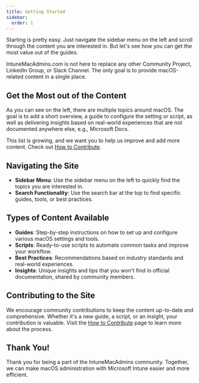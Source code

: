 ```yaml
---
title: Getting Started
sidebar:
  order: 1
---
```



Starting is pretty easy. Just navigate the sidebar menu on the left and scroll through the content you are interested in. But let's see how you can get the most value out of the guides.

<Aside>
  IntuneMacAdmins.com is not here to replace any other Community Project,
  LinkedIn Group, or Slack Channel. The only goal is to provide macOS-related
  content in a single place.
</Aside>

## Get the Most out of the Content

As you can see on the left, there are multiple topics around macOS. The goal is to add a short overview, a guide to configure the setting or script, as well as delivering insights based on real-world experiences that are not documented anywhere else, e.g., Microsoft Docs.

This list is growing, and we want you to help us improve and add more content. Check out [How to Contribute](/home/howtocontribute).

## Navigating the Site

- **Sidebar Menu**: Use the sidebar menu on the left to quickly find the topics you are interested in.
- **Search Functionality**: Use the search bar at the top to find specific guides, tools, or best practices.

## Types of Content Available

- **Guides**: Step-by-step instructions on how to set up and configure various macOS settings and tools.
- **Scripts**: Ready-to-use scripts to automate common tasks and improve your workflow.
- **Best Practices**: Recommendations based on industry standards and real-world experiences.
- **Insights**: Unique insights and tips that you won't find in official documentation, shared by community members.

## Contributing to the Site

We encourage community contributions to keep the content up-to-date and comprehensive. Whether it's a new guide, a script, or an insight, your contribution is valuable. Visit the [How to Contribute](/home/howtocontribute) page to learn more about the process.

## Thank You!

Thank you for being a part of the IntuneMacAdmins community. Together, we can make macOS administration with Microsoft Intune easier and more efficient.
